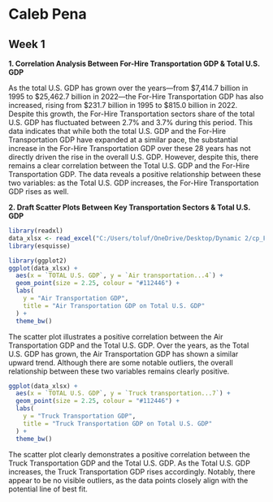 # Caleb Pena 
## Week 1 

**1. Correlation Analysis Between For-Hire Transportation GDP & Total U.S. GDP**

As the total U.S. GDP has grown over the years—from $7,414.7 billion in 1995 to $25,462.7 billion in 2022—the For-Hire Transportation GDP has also increased, rising from $231.7 billion in 1995 to $815.0 billion in 2022. Despite this growth, the For-Hire Transportation sectors share of the total U.S. GDP has fluctuated between 2.7% and 3.7% during this period. This data indicates that while both the total U.S. GDP and the For-Hire Transportation GDP have expanded at a similar pace, the substantial increase in the For-Hire Transportation GDP over these 28 years has not directly driven the rise in the overall U.S. GDP. However, despite this, there remains a clear correlation between the Total U.S. GDP and the For-Hire Transportation GDP. The data reveals a positive relationship between these two variables: as the Total U.S. GDP increases, the For-Hire Transportation GDP rises as well.

**2. Draft Scatter Plots Between Key Transportation Sectors & Total U.S. GDP**

```r
library(readxl)
data_xlsx <- read_excel("C:/Users/toluf/OneDrive/Desktop/Dynamic 2/cp_Finalmain/finalpro.xlsx", sheet = "Sheet2")
library(esquisse)

```


```r
library(ggplot2)
ggplot(data_xlsx) +
  aes(x = `TOTAL U.S. GDP`, y = `Air transportation...4`) +
  geom_point(size = 2.25, colour = "#112446") +
  labs(
    y = "Air Transportation GDP",
    title = "Air Transportation GDP on Total U.S. GDP"
  ) +
  theme_bw()

```

The scatter plot illustrates a positive correlation between the Air Transportation GDP and the Total U.S. GDP. Over the years, as the Total U.S. GDP has grown, the Air Transportation GDP has shown a similar upward trend. Although there are some notable outliers, the overall relationship between these two variables remains clearly positive.


```r
ggplot(data_xlsx) +
  aes(x = `TOTAL U.S. GDP`, y = `Truck transportation...7`) +
  geom_point(size = 2.25, colour = "#112446") +
  labs(
    y = "Truck Transportation GDP",
    title = "Truck Transportation GDP on Total U.S. GDP"
  ) +
  theme_bw()

```

The scatter plot clearly demonstrates a positive correlation between the Truck Transportation GDP and the Total U.S. GDP. As the Total U.S. GDP increases, the Truck Transportation GDP rises accordingly. Notably, there appear to be no visible outliers, as the data points closely align with the potential line of best fit. 

